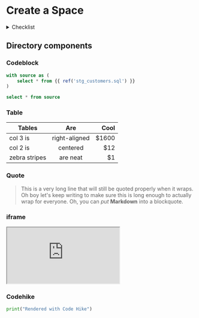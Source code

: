 
# Create a Space


<details>
<summary>Checklist</summary>

- [x] Create a space
- [ ] Add data source
- [ ] Transform data

</details>

## Directory components
<Tree>
  <Folder name="src" defaultOpen>
    <Folder name="integrations">
    </Folder>
    <Folder name="models" defaultOpen >
        <File name="stg_orders.sql" />
        <File name="stg_customers.sql" />
        <File name="stg_payments.sql" />
    </Folder>
    <File name="manifest.json" />
  </Folder>
</Tree>

### Codeblock
```sql filename="stg_customers.sql"
with source as (
    select * from {{ ref('stg_customers.sql') }}
)

select * from source
```

### Table

| Tables        | Are           | Cool  |
| ------------- |:-------------:| -----:|
| col 3 is      | right-aligned | $1600 |
| col 2 is      | centered      |   $12 |
| zebra stripes | are neat      |    $1 |

### Quote
> This is a very long line that will still be quoted properly when it wraps. Oh boy let's keep writing to make sure this is long enough to actually wrap for everyone. Oh, you can *put* **Markdown** into a blockquote. 


### iframe

<iframe className="w-full aspect-[17/9]" src="https://demo.arcade.software/zCD8viTTpkBTzlOKotYv?embed" ></iframe>

### Codehike

```python hello.py mark=1[22:30]
print("Rendered with Code Hike")
```